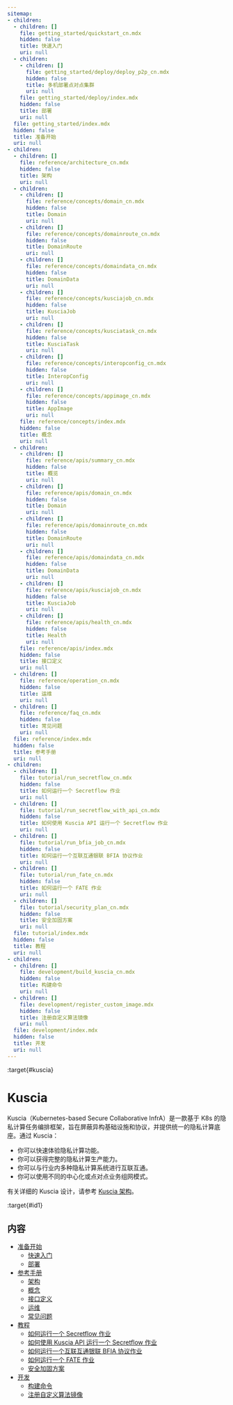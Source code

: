 ```yaml
---
sitemap:
- children:
  - children: []
    file: getting_started/quickstart_cn.mdx
    hidden: false
    title: 快速入门
    uri: null
  - children:
    - children: []
      file: getting_started/deploy/deploy_p2p_cn.mdx
      hidden: false
      title: 多机部署点对点集群
      uri: null
    file: getting_started/deploy/index.mdx
    hidden: false
    title: 部署
    uri: null
  file: getting_started/index.mdx
  hidden: false
  title: 准备开始
  uri: null
- children:
  - children: []
    file: reference/architecture_cn.mdx
    hidden: false
    title: 架构
    uri: null
  - children:
    - children: []
      file: reference/concepts/domain_cn.mdx
      hidden: false
      title: Domain
      uri: null
    - children: []
      file: reference/concepts/domainroute_cn.mdx
      hidden: false
      title: DomainRoute
      uri: null
    - children: []
      file: reference/concepts/domaindata_cn.mdx
      hidden: false
      title: DomainData
      uri: null
    - children: []
      file: reference/concepts/kusciajob_cn.mdx
      hidden: false
      title: KusciaJob
      uri: null
    - children: []
      file: reference/concepts/kusciatask_cn.mdx
      hidden: false
      title: KusciaTask
      uri: null
    - children: []
      file: reference/concepts/interopconfig_cn.mdx
      hidden: false
      title: InteropConfig
      uri: null
    - children: []
      file: reference/concepts/appimage_cn.mdx
      hidden: false
      title: AppImage
      uri: null
    file: reference/concepts/index.mdx
    hidden: false
    title: 概念
    uri: null
  - children:
    - children: []
      file: reference/apis/summary_cn.mdx
      hidden: false
      title: 概览
      uri: null
    - children: []
      file: reference/apis/domain_cn.mdx
      hidden: false
      title: Domain
      uri: null
    - children: []
      file: reference/apis/domainroute_cn.mdx
      hidden: false
      title: DomainRoute
      uri: null
    - children: []
      file: reference/apis/domaindata_cn.mdx
      hidden: false
      title: DomainData
      uri: null
    - children: []
      file: reference/apis/kusciajob_cn.mdx
      hidden: false
      title: KusciaJob
      uri: null
    - children: []
      file: reference/apis/health_cn.mdx
      hidden: false
      title: Health
      uri: null
    file: reference/apis/index.mdx
    hidden: false
    title: 接口定义
    uri: null
  - children: []
    file: reference/operation_cn.mdx
    hidden: false
    title: 运维
    uri: null
  - children: []
    file: reference/faq_cn.mdx
    hidden: false
    title: 常见问题
    uri: null
  file: reference/index.mdx
  hidden: false
  title: 参考手册
  uri: null
- children:
  - children: []
    file: tutorial/run_secretflow_cn.mdx
    hidden: false
    title: 如何运行一个 Secretflow 作业
    uri: null
  - children: []
    file: tutorial/run_secretflow_with_api_cn.mdx
    hidden: false
    title: 如何使用 Kuscia API 运行一个 Secretflow 作业
    uri: null
  - children: []
    file: tutorial/run_bfia_job_cn.mdx
    hidden: false
    title: 如何运行一个互联互通银联 BFIA 协议作业
    uri: null
  - children: []
    file: tutorial/run_fate_cn.mdx
    hidden: false
    title: 如何运行一个 FATE 作业
    uri: null
  - children: []
    file: tutorial/security_plan_cn.mdx
    hidden: false
    title: 安全加固方案
    uri: null
  file: tutorial/index.mdx
  hidden: false
  title: 教程
  uri: null
- children:
  - children: []
    file: development/build_kuscia_cn.mdx
    hidden: false
    title: 构建命令
    uri: null
  - children: []
    file: development/register_custom_image.mdx
    hidden: false
    title: 注册自定义算法镜像
    uri: null
  file: development/index.mdx
  hidden: false
  title: 开发
  uri: null
---
```


:target{#kuscia}

# Kuscia

Kuscia（Kubernetes-based Secure Collaborative InfrA）是一款基于 K8s 的隐私计算任务编排框架，旨在屏蔽异构基础设施和协议，并提供统一的隐私计算底座。通过 Kuscia：

- 你可以快速体验隐私计算功能。
- 你可以获得完整的隐私计算生产能力。
- 你可以与行业内多种隐私计算系统进行互联互通。
- 你可以使用不同的中心化或点对点业务组网模式。

有关详细的 Kuscia 设计，请参考 [Kuscia 架构](reference/architecture_cn.mdx)。

:target{#id1}

## 内容

<TableOfContents>


  - [准备开始](getting_started/index.mdx)
    - [快速入门](getting_started/quickstart_cn.mdx)
    - [部署](getting_started/deploy/index.mdx)
  - [参考手册](reference/index.mdx)
    - [架构](reference/architecture_cn.mdx)
    - [概念](reference/concepts/index.mdx)
    - [接口定义](reference/apis/index.mdx)
    - [运维](reference/operation_cn.mdx)
    - [常见问题](reference/faq_cn.mdx)
  - [教程](tutorial/index.mdx)
    - [如何运行一个 Secretflow 作业](tutorial/run_secretflow_cn.mdx)
    - [如何使用 Kuscia API 运行一个 Secretflow 作业](tutorial/run_secretflow_with_api_cn.mdx)
    - [如何运行一个互联互通银联 BFIA 协议作业](tutorial/run_bfia_job_cn.mdx)
    - [如何运行一个 FATE 作业](tutorial/run_fate_cn.mdx)
    - [安全加固方案](tutorial/security_plan_cn.mdx)
  - [开发](development/index.mdx)
    - [构建命令](development/build_kuscia_cn.mdx)
    - [注册自定义算法镜像](development/register_custom_image.mdx)
</TableOfContents>
